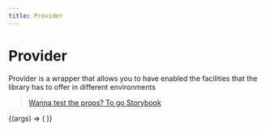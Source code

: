 ```yaml
---
title: Provider
---
```




# Provider

Provider is a wrapper that allows you to have enabled the facilities that the library has to offer in different environments

> [Wanna test the props? To go Storybook](https://storybook.skynexui.dev/?path=/docs/components-provider--provider-component)

<Canvas>
  <Story
    name="Provider Component"
    args={{
      ...Provider.defaultProps,
      theme: {
        components: {
          textField: {
            variant: 'bottomBorder',
          },
        },
      },
    }}
  >
    {(args) => (
      <Provider {...args}>
        <TextField
          label="Sample textfield with custom theme"
          value="try pass basicBordered to textField.variant"
        />
      </Provider>
    )}
  </Story>
</Canvas>

      